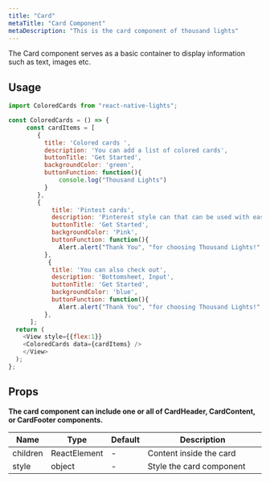 ```yaml
---
title: "Card"
metaTitle: "Card Component"
metaDescription: "This is the card component of thousand lights"
---
```



The Card component serves as a basic container to display information such as text, images etc.

<Images src={pinterestCardImg} />

## Usage

```javascript
import ColoredCards from "react-native-lights";

const ColoredCards = () => {
     const cardItems = [
        {
          title: 'Colored cards ',
          description: 'You can add a list of colored cards',
          buttonTitle: 'Get Started',
          backgroundColor: 'green',
          buttonFunction: function(){
              console.log("Thousand Lights")
          }
        },
        {
            title: 'Pintest cards',
            description: 'Pinterest style can that can be used with ease',
            buttonTitle: 'Get Started',
            backgroundColor: 'Pink',
            buttonFunction: function(){
              Alert.alert("Thank You", "for choosing Thousand Lights!", [{text:"Welcome"}])
          },
           {
            title: 'You can also check out',
            description: 'Bottomsheet, Input',
            buttonTitle: 'Get Started',
            backgroundColor: 'blue',
            buttonFunction: function(){
              Alert.alert("Thank You", "for choosing Thousand Lights!", [{text:"Welcome"}])
          },
      ];
  return (
    <View style={{flex:1}}
    <ColoredCards data={cardItems} />
    </View>
  );
};

```

## Props

**The card component can include one or all of CardHeader, CardContent, or CardFooter components.**

<table class="table table-bordered">
  <thead>
    <tr>
      <th>Name</th>
      <th>Type</th>
      <th>Default</th>
      <th width="50%">Description</th>
    </tr>
  </thead>
  <tbody>
    <tr>
      <td>children</td>
      <td>ReactElement</td>
      <td> - </td>
      <td>Content inside the card </td>
    </tr>
    <tr>
      <td>style</td>
      <td>object</td>
      <td> - </td>
      <td>Style the card component</td>
    </tr>
  </tbody>
</table>
<br />

<!-- ## Live Editing example

```javascript react-live=true
<button className={"btn btn-default"}>Change my text</button>
``` -->
